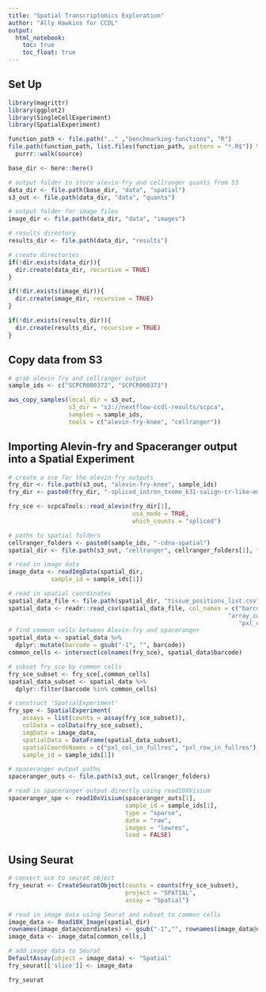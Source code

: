 ```yaml
---
title: "Spatial Transcriptomics Exploration"
author: "Ally Hawkins for CCDL"
output: 
  html_notebook:
    toc: true
    toc_float: true
---
```


## Set Up

```r
library(magrittr)
library(ggplot2)
library(SingleCellExperiment)
library(SpatialExperiment)
```

```r
function_path <- file.path(".." ,"benchmarking-functions", "R")
file.path(function_path, list.files(function_path, pattern = "*.R$")) %>%
  purrr::walk(source)
```


```r
base_dir <- here::here()

# output folder to store alevin-fry and cellranger quants from S3
data_dir <- file.path(base_dir, "data", "spatial") 
s3_out <- file.path(data_dir, "data", "quants")

# output folder for image files 
image_dir <- file.path(data_dir, "data", "images")

# results directory 
results_dir <- file.path(data_dir, "results")

# create directories
if(!dir.exists(data_dir)){
  dir.create(data_dir, recursive = TRUE)
}

if(!dir.exists(image_dir)){
  dir.create(image_dir, recursive = TRUE)
}

if(!dir.exists(results_dir)){
  dir.create(results_dir, recursive = TRUE)
}


```

## Copy data from S3

```r
# grab alevin fry and cellranger output
sample_ids <- c("SCPCR000372", "SCPCR000373")

aws_copy_samples(local_dir = s3_out,
                 s3_dir = "s3://nextflow-ccdl-results/scpca",
                 samples = sample_ids,
                 tools = c("alevin-fry-knee", "cellranger"))
```

## Importing Alevin-fry and Spaceranger output into a Spatial Experiment

```r
# create a sce for the alevin-fry outputs 
fry_dir <- file.path(s3_out, "alevin-fry-knee", sample_ids)
fry_dir <- paste0(fry_dir, "-spliced_intron_txome_k31-salign-cr-like-em-knee")

fry_sce <- scpcaTools::read_alevin(fry_dir[1], 
                                   usa_mode = TRUE,
                                   which_counts = "spliced")
```

```r
# paths to spatial folders 
cellranger_folders <- paste0(sample_ids, "-cdna-spatial")
spatial_dir <- file.path(s3_out, "cellranger", cellranger_folders[1], "outs", "spatial")
```


```r
# read in image data
image_data <- readImgData(spatial_dir,
            sample_id = sample_ids[1])

# read in spatial coordinates
spatial_data_file <- file.path(spatial_dir, "tissue_positions_list.csv")
spatial_data <- readr::read_csv(spatial_data_file, col_names = c("barcode", "in_tissue", "array_row",
                                                              "array_col","pxl_row_in_fullres",
                                                                 "pxl_col_in_fullres"))
# find common cells between Alevin-fry and spaceranger 
spatial_data <- spatial_data %>%
  dplyr::mutate(barcode = gsub("-1", "", barcode))
common_cells <- intersect(colnames(fry_sce), spatial_data$barcode)

# subset fry_sce by common cells
fry_sce_subset <- fry_sce[,common_cells]
spatial_data_subset <- spatial_data %>%
  dplyr::filter(barcode %in% common_cells)

# construct 'SpatialExperiment'
fry_spe <- SpatialExperiment(
    assays = list(counts = assay(fry_sce_subset)),
    colData = colData(fry_sce_subset), 
    imgData = image_data,
    spatialData = DataFrame(spatial_data_subset),
    spatialCoordsNames = c("pxl_col_in_fullres", "pxl_row_in_fullres"),
    sample_id = sample_ids[1])

```


```r
# spaceranger output paths
spaceranger_outs <- file.path(s3_out, cellranger_folders)

# read in spaceranger output directly using read10XVisium
spaceranger_spe <- read10xVisium(spaceranger_outs[1],
                                 sample_id = sample_ids[1],
                                 type = "sparse",
                                 data = "raw",
                                 images = "lowres", 
                                 load = FALSE)

```
## Using Seurat 

```r
# convert sce to seurat object 
fry_seurat <- CreateSeuratObject(counts = counts(fry_sce_subset),
                                 project = "SPATIAL",
                                 assay = "Spatial")

# read in image data using Seurat and subset to common cells
image_data <- Read10X_Image(spatial_dir)
rownames(image_data@coordinates) <- gsub("-1","", rownames(image_data@coordinates))
image_data <- image_data[common_cells,]

# add image data to Seurat
DefaultAssay(object = image_data) <- "Spatial"
fry_seurat[['slice']] <- image_data
```

```r
fry_seurat
```

